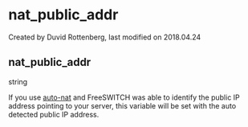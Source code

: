 
# nat_public_addr 

 Created by  Duvid Rottenberg, last modified on 2018.04.24

## nat_public_addr

string

If you use [auto-nat](../FreeSWITCH-Explained/Networking/Auto-Nat_6587487.mdx#about) and FreeSWITCH was able to identify the public IP address pointing to your server, this variable will be set with the auto detected public IP address.


